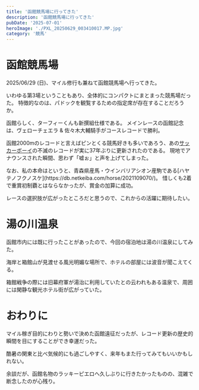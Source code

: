 ```yaml
---
title: '函館競馬場に行ってきた'
description: '函館競馬場に行ってきた'
pubDate: '2025-07-01'
heroImage: './PXL_20250629_003410017.MP.jpg'
category: '競馬'
---
```



# 函館競馬場

<CaptionedImage src={hakodateRacecourse} alt="函館競馬場" />

2025/06/29 (日)、マイル修行も兼ねて函館競馬場へ行ってきた。

いわゆる第3場ということもあり、全体的にコンパクトにまとまった競馬場だった。
特徴的なのは、パドックを観覧するための指定席が存在することだろうか。

<CaptionedImage src={turfy} alt="新撰組仕様のターフィーくん" />
函館らしく、ターフィーくんも新撰組仕様である。

<CaptionedImage src={veloceEra} alt="ヴェローチェエラ&佐々木大輔騎手" />
メインレースの函館記念は、ヴェローチェエラ & 佐々木大輔騎手がコースレコードで勝利。

函館2000mのレコードと言えばピンとくる競馬好きも多いであろう、あの[サッカーボーイ](https://db.netkeiba.com/horse/1985103538/)の不滅のレコードが実に37年ぶりに更新されたのである。
現地でアナウンスされた瞬間、思わず「嘘ぉ」と声を上げてしまった。

<CaptionedImage src={fukunosuke} alt="ハヤテノフクノスケ" />
なお、私の本命はというと、青森県産馬・ウインバリアシオン産駒である[ハヤテノフクノスケ](https://db.netkeiba.com/horse/2021109070/)。
惜しくも2着で重賞初制覇とはならなかったが、賞金の加算に成功。

レースの選択肢が広がったところだと思うので、これからの活躍に期待したい。

# 湯の川温泉

<CaptionedImage src={yunokawa} alt="湯の川温泉" />

函館市内には既に行ったことがあったので、今回の宿泊地は湯の川温泉にしてみた。

海岸と箱館山が見渡せる風光明媚な場所で、ホテルの部屋には波音が聞こえてくる。

箱館戦争の際には旧幕府軍が湯治に利用していたとの云われもある温泉で、周囲には閑静な観光ホテル街が広がっていた。

# おわりに

マイル稼ぎ目的にわりと勢いで決めた函館遠征だったが、レコード更新の歴史的瞬間を目にすることができ幸運だった。

酷暑の関東と比べ気候的にも過ごしやすく、来年もまた行ってみてもいいかもしれない。

<CaptionedImage src={luckyPierrot} alt="ラッキーピエロ" />

余談だが、函館名物のラッキーピエロへ久しぶりに行きたかったものの、混雑で断念したのが心残り。
